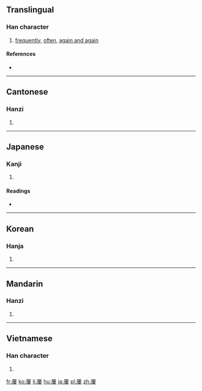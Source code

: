 {{also|屡|屢}}
==Translingual==

===Han character===
{{Han char|rn=44|rad=尸|as=11|sn=14|four=7724<sub>4</sub>|canj=尸中中女 (SLLV)|ids=⿸[[尸]][[婁]]}}

# [[frequently]], [[often]], [[again and again]]

====References====
* {{Han ref|kx=0303.300|dkj=07787|dj=0601.250|hdz=20979.140|uh=5C62|ud=23650|bh=B9F0|bd=47600}}

----

==Cantonese==

===Hanzi===
{{yue-hanzi|jyut=[[leoi5]]|y=leui5|sim=屡}}

# {{defn|lang=yue|sort=尸11}}

----

==Japanese==

===Kanji===
{{ja-kanji|grade=|rs=尸11}}

# {{defn|lang=ja|sort=尸11}}

====Readings====
* {{ja-readings|on=[[る]] (ru)|kun=[[しばしば]] (shibashiba)}}

----

==Korean==

===Hanja===
{{ko-hanja|hangeul=루|rv=ru|mr=ru}}

# {{defn|lang=ko|sort=尸11}}

----

==Mandarin==

===Hanzi===
{{cmn-hanzi|sim=屡|pin=[[lǚ]] ([[lü3]])|wg=lü<sup>3</sup>}}

# {{defn|lang=cmn|sort=尸11}}

----

==Vietnamese==

===Han character===
{{vi-hantu|[[lũ]], [[cũ]], [[lú]], [[rũ]], [[luã]], [[rủ]]|rs=尸11}}

# {{defn|lang=vi|sort=尸11}}

[[fr:屢]]
[[ko:屢]]
[[li:屢]]
[[hu:屢]]
[[ja:屢]]
[[pl:屢]]
[[zh:屢]]